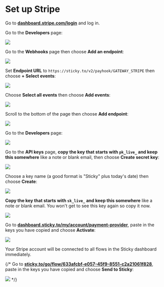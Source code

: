 # Set up Stripe

Go to **[dashboard.stripe.com/login](https://dashboard.stripe.com/login)** and log in.

Go to the **Developers** page:

![](/set-up-stripe-1.png)

Go to the **Webhooks** page then choose **Add an endpoint**:

![](/set-up-stripe-2.png)

Set **Endpoint URL** to `https://sticky.to/v2/payhook/GATEWAY_STRIPE` then choose **+ Select events**:

![](/set-up-stripe-3.png)

Choose **Select all events** then choose **Add events**:

![](/set-up-stripe-4.png)

Scroll to the bottom of the page then choose **Add endpoint**:

![](/set-up-stripe-5.png)

Go to the **Developers** page:

![](/set-up-stripe-6.png)

Go to the **API keys** page, **copy the key that starts with `pk_live_` and keep this somewhere** like a note or blank email, then choose **Create secret key**:

![](/set-up-stripe-7.png)

Choose a key name (a good format is "Sticky" plus today's date) then choose **Create**:

![](/set-up-stripe-8.png)

**Copy the key that starts with `sk_live_` and keep this somewhere** like a note or blank email. You won't get to see this key again so copy it now.

![](/set-up-stripe-9.png)

Go to **[dashboard.sticky.to/my/account/payment-provider](https://dashboard.sticky.to/my/account/payment-provider)**, paste in the keys you have copied and choose **Activate**:

![](/set-up-stripe-11.png)

Your Stripe account will be connected to all flows in the Sticky dashboard immediately.

{/* Go to **[sticky.to/go/flow/633afcbf-e057-45f9-8551-c2a21061f828](https://sticky.to/go/flow/633afcbf-e057-45f9-8551-c2a21061f828)**, paste in the keys you have copied and choose **Send to Sticky**:

![](/set-up-stripe-10.png) */}
